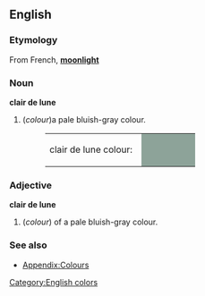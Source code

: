 ==English==
===Etymology===
From French, '''[[moonlight]]'''

===Noun===
'''clair de lune'''
#(''colour'')a pale bluish-gray colour.
#:<table><tr><td>clair de lune colour: &nbsp;</td><td bgcolor="#8DA399" width="80">&nbsp; </td></tr></table>

===Adjective===
'''clair de lune'''
#(''colour'') of a pale bluish-gray colour.

===See also===
*[[Wiktionary_Appendix:Colours|Appendix:Colours]]

[[Category:English colors]]